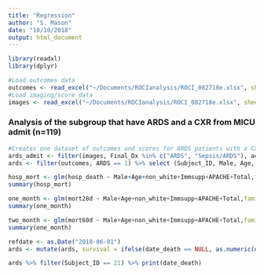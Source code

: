 ```yaml
---
title: "Regression"
author: "S. Mason"
date: "10/10/2018"
output: html_document
---
```


```r
library(readxl)
library(dplyr)
```
```r
#Load outcomes data
outcomes <- read_excel("~/Documents/ROCIanalysis/ROCI_082718e.xlsx", sheet = "Outcomes", col_types = c("numeric", "text", "numeric", "numeric", "numeric", "text", "numeric", "numeric", "numeric", "numeric", "numeric", "date", "date", "numeric", "numeric", "date", "date",  "numeric", "date", "date", "numeric", "text", "numeric", "text", "numeric", "numeric", "date", "numeric", "numeric", "text", "numeric", "text", "text"))
#Load imaging/score data
images <- read_excel("~/Documents/ROCIanalysis/ROCI_082718e.xlsx", sheet = "Imaging", col_types = c("numeric", "text", "date", "numeric", "date", "numeric", "numeric", "numeric", "date", "text", "numeric", "numeric", "numeric", "numeric", "numeric", "numeric", "text"))
```
<h3>Analysis of the subgroup that have ARDS and a CXR from MICU admit (n=119)</h3>
```r
#Creates one dataset of outcomes and scores for ARDS patients with a CXR from MICU admit
ards_admit <- filter(images, Final_Dx %in% c("ARDS", "Sepsis/ARDS"), admit_cxr == 1) %>% select(Subject_ID, cxr_date, Quad1, Quad2, Quad3, Quad4, Total)
ards <- filter(outcomes, ARDS == 1) %>% select (Subject_ID, Male, Age, non_white, Immsupp, APACHE, SOFA, days_MV, ICU_admit, ICU_days, Hosp_admit, Hosp_days, DC_coded, hosp_death, date_death, mort28d, mort60d) %>% merge(ards_admit, by="Subject_ID")
```
```r
hosp_mort <- glm(hosp_death ~ Male+Age+non_white+Immsupp+APACHE+Total,family=binomial(link='logit'), data=ards)
summary(hosp_mort)
```
```r
one_month <- glm(mort28d ~ Male+Age+non_white+Immsupp+APACHE+Total,family=binomial(link='logit'), data=ards)
summary(one_month)
```
```r
two_month <- glm(mort60d ~ Male+Age+non_white+Immsupp+APACHE+Total,family=binomial(link='logit'), data=ards)
summary(one_month)
```
```r
refdate <- as.Date("2018-06-01")
ards <- mutate(ards, survival = ifelse(date_death == NULL, as.numeric(difftime(refdate, ICU_admit, units='days')), as.numeric(difftime(date_death, ICU_admit, units='days'))))

```
```r
ards %>% filter(Subject_ID == 21) %>% print(date_death)
```

